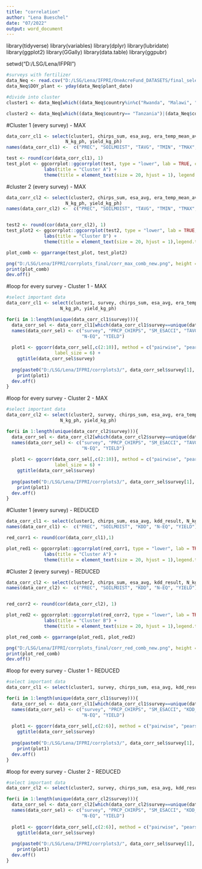 ---
title: "correlation"
author: "Lena Bueschel"
date: "07/2022"
output: word_document
---
library(tidyverse)
library(variables)
library(dplyr)
library(lubridate)
library(ggplot2)
library(GGally)
library(data.table)
library(ggpubr)

setwd("D:/LSG/Lena/IFPRI")


```{r}
#surveys with fertilizer
data_Neq <- read.csv("D:/LSG/Lena/IFPRI/OneAcreFund_DATASETS/final_selection_Neq_complete.csv")
data_Neq$DOY_plant <- yday(data_Neq$plant_date)

#divide into cluster 
cluster1 <- data_Neq[which((data_Neq$country%in%c("Rwanda", "Malawi", "Burundi"))&(data_Neq$DOY_plant>150)),]

cluster2 <- data_Neq[which((data_Neq$country== "Tanzania")|(data_Neq$country=="Kenya")|((data_Neq$country=="Rwanda")&(data_Neq$DOY_plant<150))),]

```

#Cluster 1 (every survey) - MAX 
```{r}
data_corr_cl1 <- select(cluster1, chirps_sum, esa_avg, era_temp_mean_avg, era_temp_min_avg, era_temp_max_avg, kdd_result, gs_length,
                      N_kg_ph, yield_kg_ph)
names(data_corr_cl1) <-  c("PREC", "SOILMOIST", "TAVG", "TMIN", "TMAX", "KDD", "GS_LENGTH", "N-EQ", "YIELD")

test <- round(cor(data_corr_cl1), 1)
test_plot <- ggcorrplot::ggcorrplot(test, type = "lower", lab = TRUE, colors = c("red", "white", "blue"), tl.cex = 18, lab_size = 6) +
              labs(title = "Cluster A") +
              theme(title = element_text(size = 20, hjust = 1), legend.title = element_text(size = 18), legend.text = element_text(size = 16))

```

#cluster 2 (every survey) - MAX
```{r}
data_corr_cl2 <- select(cluster2, chirps_sum, esa_avg, era_temp_mean_avg, era_temp_min_avg, era_temp_max_avg, kdd_result, gs_length,
                      N_kg_ph, yield_kg_ph)
names(data_corr_cl2) <-  c("PREC", "SOILMOIST", "TAVG", "TMIN", "TMAX", "KDD", "GS_LENGTH", "N-EQ", "YIELD")


test2 <- round(cor(data_corr_cl2), 1)
test_plot2 <- ggcorrplot::ggcorrplot(test2, type = "lower", lab = TRUE, colors = c("red", "white", "blue"), tl.cex = 18, lab_size = 6) +
              labs(title = "Cluster B") +
              theme(title = element_text(size = 20, hjust = 1),legend.title = element_text(size = 18), legend.text = element_text(size = 16))

plot_comb <- ggarrange(test_plot, test_plot2)

png("D:/LSG/Lena/IFPRI/corrplots_final/corr_max_comb_new.png", height = 600, width = 1000)
print(plot_comb)
dev.off()
```


#loop for every survey - Cluster 1 - MAX
```{r}
#select important data
data_corr_cl1 <- select(cluster1, survey, chirps_sum, esa_avg, era_temp_mean_avg, era_temp_min_avg, era_temp_max_avg, kdd_result, gs_length,
                    N_kg_ph, yield_kg_ph)

for(i in 1:length(unique(data_corr_cl1$survey))){
  data_corr_sel <- data_corr_cl1[which(data_corr_cl1$survey==unique(data_corr_cl1$survey)[i]),]
  names(data_corr_sel) <- c("survey", "PRCP_CHIRPS", "SM_ESACCI", "TAVG_ERA5","TMIN_ERA5", "TMAX_ERA5", "KDD_result", "GS_LENGTH",
                            "N-EQ", "YIELD")
  
  plot1 <- ggcorr(data_corr_sel[,c(2:10)], method = c("pairwise", "pearson"), label = TRUE, low = "red", mid = "white", high = "blue",
                  label_size = 6) +
    ggtitle(data_corr_sel$survey)
  
  png(paste0("D:/LSG/Lena/IFPRI/corrplots3/", data_corr_sel$survey[1], "cluster1.png"), height=1000, width=1000)
    print(plot1)
  dev.off()
}
```

#loop for every survey - Cluster 2 - MAX
```{r}
#select important data
data_corr_cl2 <- select(cluster2, survey, chirps_sum, esa_avg, era_temp_mean_avg, era_temp_min_avg, era_temp_max_avg, kdd_result, gs_length,
                    N_kg_ph, yield_kg_ph)

for(i in 1:length(unique(data_corr_cl2$survey))){
  data_corr_sel <- data_corr_cl2[which(data_corr_cl2$survey==unique(data_corr_cl2$survey)[i]),]
  names(data_corr_sel) <- c("survey", "PRCP_CHIRPS", "SM_ESACCI", "TAVG_ERA5","TMIN_ERA5", "TMAX_ERA5", "KDD_result", "GS_LENGTH",
                            "N-EQ", "YIELD")
  
  plot1 <- ggcorr(data_corr_sel[,c(2:10)], method = c("pairwise", "pearson"), label = TRUE, low = "red", mid = "white", high = "blue",
                  label_size = 6) +
    ggtitle(data_corr_sel$survey)
  
  png(paste0("D:/LSG/Lena/IFPRI/corrplots3/", data_corr_sel$survey[1], "_cluster2.png"), height=1000, width=1000)
    print(plot1)
  dev.off()
}
```

#Cluster 1 (every survey) - REDUCED
```{r}
data_corr_cl1 <- select(cluster1, chirps_sum, esa_avg, kdd_result, N_kg_ph, yield_kg_ph)
names(data_corr_cl1) <-  c("PREC", "SOILMOIST", "KDD", "N-EQ", "YIELD")

red_corr1 <- round(cor(data_corr_cl1),1)

plot_red1 <- ggcorrplot::ggcorrplot(red_corr1, type = "lower", lab = TRUE, colors = c("red", "white", "blue"), tl.cex = 18, lab_size = 6) +
              labs(title = "Cluster A") +
              theme(title = element_text(size = 20, hjust = 1),legend.title = element_text(size = 18), legend.text = element_text(size = 16))
```

#Cluster 2 (every survey) - REDUCED
```{r}
data_corr_cl2 <- select(cluster2, chirps_sum, esa_avg, kdd_result, N_kg_ph, yield_kg_ph)
names(data_corr_cl2) <-  c("PREC", "SOILMOIST", "KDD", "N-EQ", "YIELD")


red_corr2 <- round(cor(data_corr_cl2), 1)

plot_red2 <- ggcorrplot::ggcorrplot(red_corr2, type = "lower", lab = TRUE, colors = c("red", "white", "blue"), tl.cex = 18, lab_size = 6) +
              labs(title = "Cluster B") +
              theme(title = element_text(size = 20, hjust = 1),legend.title = element_text(size = 18), legend.text = element_text(size = 16))

plot_red_comb <- ggarrange(plot_red1, plot_red2)

png("D:/LSG/Lena/IFPRI/corrplots_final/corr_red_comb_new.png", height = 400, width = 800)
print(plot_red_comb)
dev.off()
```

#loop for every survey - Cluster 1 - REDUCED
```{r}
#select important data
data_corr_cl1 <- select(cluster1, survey, chirps_sum, esa_avg, kdd_result, N_kg_ph, yield_kg_ph)

for(i in 1:length(unique(data_corr_cl1$survey))){
  data_corr_sel <- data_corr_cl1[which(data_corr_cl1$survey==unique(data_corr_cl1$survey)[i]),]
  names(data_corr_sel) <- c("survey", "PRCP_CHIRPS", "SM_ESACCI", "KDD_result",
                            "N-EQ", "YIELD")
  
  plot1 <- ggcorr(data_corr_sel[,c(2:6)], method = c("pairwise", "pearson"), label = TRUE, low = "red", mid = "white", high = "blue", label_size = 6) +
    ggtitle(data_corr_sel$survey)
  
  png(paste0("D:/LSG/Lena/IFPRI/corrplots3/", data_corr_sel$survey[1], "_cluster1_red.png"), height=1000, width=1000)
    print(plot1)
  dev.off()
}
```

#loop for every survey - Cluster 2 - REDUCED
```{r}
#select important data
data_corr_cl2 <- select(cluster2, survey, chirps_sum, esa_avg, kdd_result, N_kg_ph, yield_kg_ph)

for(i in 1:length(unique(data_corr_cl2$survey))){
  data_corr_sel <- data_corr_cl2[which(data_corr_cl2$survey==unique(data_corr_cl2$survey)[i]),]
  names(data_corr_sel) <- c("survey", "PRCP_CHIRPS", "SM_ESACCI", "KDD_result",
                            "N-EQ", "YIELD")
  
  plot1 <- ggcorr(data_corr_sel[,c(2:6)], method = c("pairwise", "pearson"), label = TRUE, low = "red", mid = "white", high = "blue", label_size = 6) +
    ggtitle(data_corr_sel$survey)
  
  png(paste0("D:/LSG/Lena/IFPRI/corrplots3/", data_corr_sel$survey[1], "_cluster2_red.png"), height=1000, width=1000)
    print(plot1)
  dev.off()
}
```

